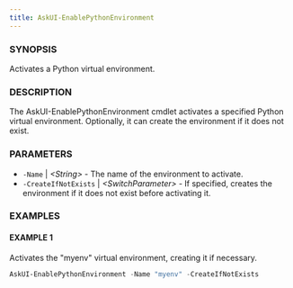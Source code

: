 ---
title: AskUI-EnablePythonEnvironment
---


### SYNOPSIS

Activates a Python virtual environment.

### DESCRIPTION

The AskUI-EnablePythonEnvironment cmdlet activates a specified Python virtual environment. Optionally, it can create the environment if it does not exist.

### PARAMETERS

- `-Name` | _&lt;String&gt;_ - The name of the environment to activate. 
- `-CreateIfNotExists` | _&lt;SwitchParameter&gt;_ - If specified, creates the environment if it does not exist before activating it.

### EXAMPLES

#### EXAMPLE 1

Activates the "myenv" virtual environment, creating it if necessary.

```powershell
AskUI-EnablePythonEnvironment -Name "myenv" -CreateIfNotExists
```

